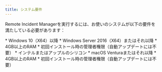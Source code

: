 ```yaml
---
title: システム要件
---
```



Remote Incident Managerを実行するには、お使いのシステムが以下の要件を満たしている必要があります：

<Windows>
  * Windows 10（X64）以降
  * Windows Server 2016（X64）またはそれ以降
  * 4GB以上のRAM
  * 初回インストール時の管理者権限（自動アップデートには不要）
</Windows>

<MacOS>
  * インテルまたはアップルのシリコン
  * macOS Venturaまたはそれ以降
  * 4GB以上のRAM
  * 初回インストール時の管理者権限（自動アップデートには不要）
</MacOS>
